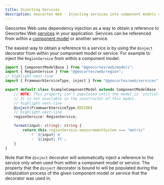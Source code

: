 ```yaml
---
title: Injecting Services
description: Geocortex Web - Injecting services into component models and other services.
---
```


Geocortex Web uses dependency injection as a way to obtain a reference to Geocortex Web [services](concepts-components-services.mdx#services) in your application. Services can be referenced from within a [component model](concepts-components-services.mdx##component-models) or another service.

The easiest way to obtain a reference to a service is by using the `@inject` decorator from within your component model or service. For example to inject the `RegionService` from within a component model:

```ts title="ExampleComponentModel.ts"
import { ComponentModelBase } from "@geocortex/web/models";
import { RegionService } from "@geocortex/web/region";
// highlight-next-line
import { FrameworkServiceType, inject } from "@geocortex/web/services";

export default class ExampleComponentModel extends ComponentModelBase {
    // NOTE: This property isn't populated until the model is `initialized`.
    // It is not available in the constructor of this model.
    // highlight-next-line
    @inject(FrameworkServiceType.REGION)
    // highlight-next-line
    regionService: RegionService;

    format(input: string): string {
        return this.regionService.measurementSystem === "metric"
            ? `${input} m`
            : `${input} ft`;
    }
}
```

Note that the `@inject` decorator will automatically inject a reference to the service only when used from within a component model or service. The property that the `@inject` decorator is bound to will be populated during the initialization process of the given component model or service that the decorator was used in.
